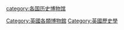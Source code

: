 [[category:各国历史博物馆|category:各国历史博物馆]]
[[Category:英國各類博物館|Category:英國各類博物館]]
[[Category:英國歷史學|Category:英國歷史學]]